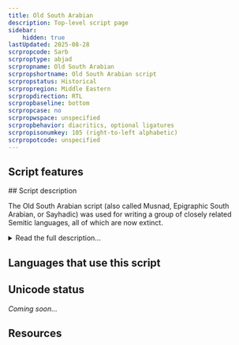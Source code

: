 ```yaml
---
title: Old South Arabian
description: Top-level script page
sidebar:
    hidden: true
lastUpdated: 2025-08-28
scrpropcode: Sarb
scrproptype: abjad
scrpropname: Old South Arabian
scrpropshortname: Old South Arabian script
scrpropstatus: Historical
scrpropregion: Middle Eastern
scrpropdirection: RTL
scrpropbaseline: bottom
scrpropcase: no
scrpropwspace: unspecified
scrpropbehavior: diacritics, optional ligatures
scrpropisonumkey: 105 (right-to-left alphabetic)
scrpropotcode: unspecified
---
```



## Script features

<ScriptInfo />
## Script description

The Old South Arabian script (also called Musnad, Epigraphic South Arabian, or Sayhadic) was used for writing a group of closely related Semitic languages, all of which are now extinct.

<details>
<summary>Read the full description...</summary>The script was used throughout the Arabian peninsula, particularly in modern-day Yemen, between the 6th and the 8th centuries AD, after which it was replaced by Arabic writing. It is the forerunner of the modern-day Ethiopic script.

There were two forms of the script; the angular, monumental form is predominant, but in recent years examples have also been found of a more cursive form, inscribed on leather.  These two types are sometimes called _musnad_ and _zabur_ respectively.

Old South Arabian was an abjad; vowels were not indicated in writing. There were twenty-nine consonant letters in the script. In its earlier forms, it was written in [boustrophedon](/reference/glossary#boust) style, with the shapes of letters reversed on alternate lines to be consistent with the direction of writing. However, later examples tend to be written from right to left. Some combinations of letters could be overlaid and rotated to produce ligatures, commonly called monograms. Diacritics were not used for writing Old South Arabian.

Spaces were not left between words; rather a vertical bar symbol was used to separate words.

Apart from the symbol for the number 50, Old South Arabian did not use special symbols for writing digits. Five letters were assigned the numeric values 1, 5, 10, 100 and 1000, and a numeric indicator symbol was written before and after any letters which were intended to be read numerically. For example, the number 10,000 was written as _numeric indicator_ + _letter ayn_ + _letter alef_ + _numeric indicator_, with _ayn_ and _alef_ representing the numbers 10 and 1000, respectively.
</details>

## Languages that use this script

<WsList script='Sarb' wsMax='5' />

## Unicode status

_Coming soon..._

## Resources

<ScriptResources detailSummary='seemore' />

